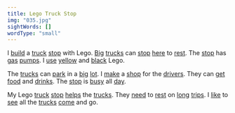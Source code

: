 ```yaml
---
title: Lego Truck Stop
img: "035.jpg"
sightWords: []
wordType: "small"
---
```


I <u>build</u> a <u>truck</u> <u>stop</u> with Lego. <u>Big</u> <u>trucks</u> can <u>stop</u> <u>here</u> to <u>rest</u>. The <u>stop</u> has <u>gas</u> <u>pumps</u>. I <u>use</u> <u>yellow</u> and <u>black</u> Lego.

The <u>trucks</u> can <u>park</u> in a <u>big</u> <u>lot</u>. I <u>make</u> a <u>shop</u> for the <u>drivers</u>. They can <u>get</u> <u>food</u> and <u>drinks</u>. The <u>stop</u> is <u>busy</u> all <u>day</u>.

My Lego <u>truck</u> <u>stop</u> <u>helps</u> the <u>trucks</u>. They <u>need</u> to <u>rest</u> on <u>long</u> <u>trips</u>. I <u>like</u> to <u>see</u> all the <u>trucks</u> <u>come</u> and go.